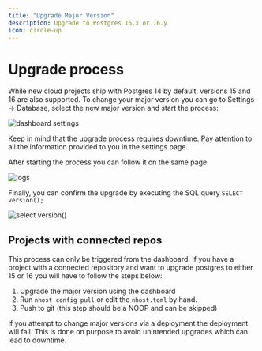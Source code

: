 ```yaml
---
title: "Upgrade Major Version"
description: Upgrade to Postgres 15.x or 16.y
icon: circle-up
---
```


# Upgrade process

While new cloud projects ship with Postgres 14 by default, versions 15 and 16 are also supported. To change your major version you can go to Settings -> Database, select the new major version and start the process:

![dashboard settings](/images/guides/database/upgrade_01.png)

<Warning>
Keep in mind that the upgrade process requires downtime. Pay attention to all the information provided to you in the settings page.
</Warning>

After starting the process you can follow it on the same page:

![logs](/images/guides/database/upgrade_02.png)

Finally, you can confirm the upgrade by executing the SQL query `SELECT version();`

![select version()](/images/guides/database/upgrade_03.png)

## Projects with connected repos

This process can only be triggered from the dashboard. If you have a project with a connected repository and want to upgrade postgres to either 15 or 16 you will have to follow the steps below:

1. Upgrade the major version using the dashboard
2. Run `nhost config pull` or edit the `nhost.toml` by hand.
3. Push to git (this step should be a NOOP and can be skipped)

If you attempt to change major versions via a deployment the deployment will fail. This is done on purpose to avoid unintended upgrades which can lead to downtime.

